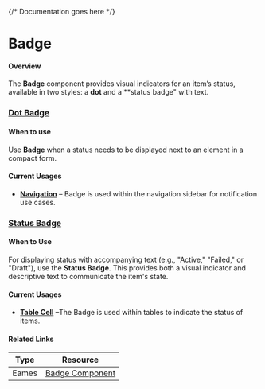 

<Meta of={BadgeStories} />

{/* Documentation goes here */}

# Badge

#### Overview

The **Badge** component provides visual indicators for an item’s status, available in two styles: a **dot** and a **status badge" with text. 

### [Dot Badge](https://mparticle.github.io/aquarium/?path=/story/components-data-display-badge--dot-badge)


#### When to use 

Use **Badge** when a status needs to be displayed next to an element in a compact form.

#### Current Usages

- **[Navigation](https://mparticle.github.io/aquarium/?path=/story/components-navigation-globalnavigation--primary)** – Badge is used within the navigation sidebar for notification use cases.

### [Status Badge](https://mparticle.github.io/aquarium/?path=/story/components-data-display-badge--example-status)

#### When to Use

For displaying status with accompanying text (e.g., "Active," "Failed," or "Draft"), use the **Status Badge**. This provides both a visual indicator and descriptive text to communicate the item's state.

#### Current Usages

- **[Table Cell](https://mparticle.github.io/aquarium/?path=/story/ux-patterns-table-table--basic-table)** –The Badge is used within tables to indicate the status of items.

#### Related Links

| Type  | Resource                                                                                                                                               |
| ----- | ------------------------------------------------------------------------------------------------------------------------------------------------------ |
| Eames | [Badge Component](https://www.figma.com/design/veXnmignQnJz8StIq10VJ5/Eames-2.0---Foundations-%26-Components?node-id=399-0&node-type=canvas&t=B6HJWqqDsUOypZQj-0) |

